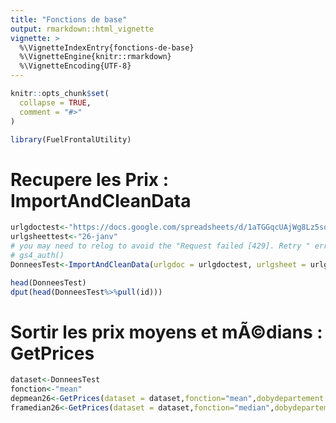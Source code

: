 ```yaml
---
title: "Fonctions de base"
output: rmarkdown::html_vignette
vignette: >
  %\VignetteIndexEntry{fonctions-de-base}
  %\VignetteEngine{knitr::rmarkdown}
  %\VignetteEncoding{UTF-8}
---
```


```r
knitr::opts_chunk$set(
  collapse = TRUE,
  comment = "#>"
)
```

```r
library(FuelFrontalUtility)
```

<!-- WARNING - This vignette is generated by {fusen} from /dev/flat_minimal.Rmd: do not edit by hand -->

<!--
 You need to run the 'description' chunk in the '0-dev_history.Rmd' file before continuing your code there.
-->


# Recupere les Prix : ImportAndCleanData

```r
urlgdoctest<-"https://docs.google.com/spreadsheets/d/1aTGGqcUAjWg8Lz5sqQ5CzCEN7LbZdKGV_PdQC4YZ6Qw/edit?usp=sharing"
urlgsheettest<-"26-janv"
# you may need to relog to avoid the "Request failed [429]. Retry " error, so use
# gs4_auth() 
DonneesTest<-ImportAndCleanData(urlgdoc = urlgdoctest, urlgsheet = urlgsheettest)

head(DonneesTest)
dput(head(DonneesTest%>%pull(id)))
```

# Sortir les prix moyens et mÃ©dians : GetPrices

```r
dataset<-DonneesTest
fonction<-"mean"
depmean26<-GetPrices(dataset = dataset,fonction="mean",dobydepartement = TRUE )
framedian26<-GetPrices(dataset = dataset,fonction="median",dobydepartement = FALSE )
```

